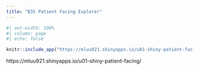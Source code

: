 ```yaml
---
title: "B35 Patient Facing Explorer"
---
```


```r
#| out-width: 100%
#| column: page
#| echo: false

knitr::include_app("https://mluu921.shinyapps.io/u01-shiny-patient-facing/", height = '1000px')
```

https://mluu921.shinyapps.io/u01-shiny-patient-facing/
